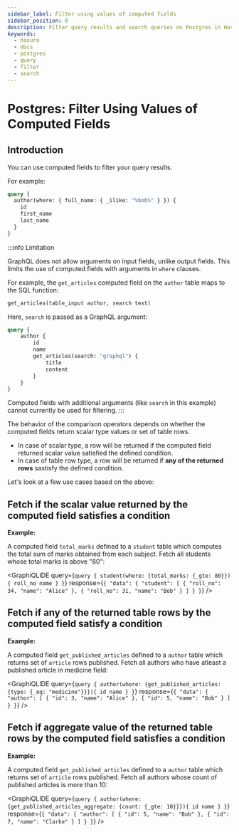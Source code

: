 ```yaml
---
sidebar_label: Filter using values of computed fields
sidebar_position: 8
description: Filter query results and search queries on Postgres in Hasura
keywords:
  - hasura
  - docs
  - postgres
  - query
  - filter
  - search
---
```



# Postgres: Filter Using Values of Computed Fields

## Introduction

You can use computed fields to filter your query results.

For example:

```graphql {2}
query {
  author(where: { full_name: { _ilike: "%bob%" } }) {
    id
    first_name
    last_name
  }
}
```

:::info Limitation

GraphQL does not allow arguments on input fields, unlike output fields. This limits the use of computed fields with arguments in `where` clauses.

For example, the `get_articles` computed field on the `author` table maps to the SQL function:

```sql
get_articles(table_input author, search text)
```
Here, `search` is passed as a GraphQL argument:
```graphql
query {
    author {
        id
        name
        get_articles(search: "graphql") {
            title
            content
        }
    }
}
```
Computed fields with additional arguments (like `search` in this example) cannot currently be used for filtering.
:::

The behavior of the comparison operators depends on whether the computed fields return scalar type values or set of
table rows.

- In case of scalar type, a row will be returned if the computed field returned scalar value satisfied the defined
  condition.
- In case of table row type, a row will be returned if **any of the returned rows** sastisfy the defined condition.

Let's look at a few use cases based on the above:

## Fetch if the scalar value returned by the computed field satisfies a condition

**Example:**

A computed field `total_marks` defined to a `student` table which computes the total sum of marks obtained from each
subject. Fetch all students whose total marks is above "80":

<GraphiQLIDE
  query={`query {
  student(where: {total_marks: {_gte: 80}}){
    roll_no
    name
  }
}`}
  response={`{
   "data": {
     "student": [
       {
         "roll_no": 34,
         "name": "Alice"
       },
       {
         "roll_no": 31,
         "name": "Bob"
       }
     ]
   }
}`}
/>

## Fetch if **any** of the returned table rows by the computed field satisfy a condition

**Example:**

A computed field `get_published_articles` defined to a `author` table which returns set of `article` rows published.
Fetch all authors who have atleast a published article in medicine field:

<GraphiQLIDE
  query={`query {
  author(where: {get_published_articles: {type: {_eq: "medicine"}}}){
    id
    name
  }
}`}
  response={`{
 "data": {
   "author": [
     {
       "id": 3,
       "name": "Alice"
     },
     {
       "id": 5,
       "name": "Bob"
     }
   ]
 }
}`}
/>

## Fetch if aggregate value of the returned table rows by the computed field satisfies a condition

**Example:**

A computed field `get_published_articles` defined to a `author` table which returns set of `article` rows published.
Fetch all authors whose count of published articles is more than 10:

<GraphiQLIDE
  query={`query {
  author(where: {get_published_articles_aggregate: {count: {_gte: 10}}}){
    id
    name
  }
}`}
  response={`{
 "data": {
   "author": [
     {
       "id": 5,
       "name": "Bob"
     },
     {
       "id": 7,
       "name": "Clarke"
     }
   ]
 }
}`}
/>
